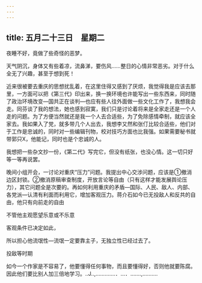 ```yaml
---
---
---
```

title: 五月二十三日　星期二
---




夜睡不好，竟做了些奇怪的恶梦。

天气阴沉，身体又有些着凉，流鼻涕，要伤风……整日的心情非常恶劣。对于什么全无了兴趣，甚至于想到死！

近来很被要去重庆的思想扰乱着，在这里住得又感到了厌烦，我觉得我是应该去那里，一方面可以把《第三代》印出来，换一换环境也许能写出一些东西来，同时随了政治环境改变―国共正在谈判―也应有些人往外面做一些文化工作了，我想我会走。同芬谈了我的想法，她也感到寂寞，我们只是讨论着将来是全家走还是一个人走的问题。为了方便当然就还是我一个人去合适些，为了免除感情牵制，就应该全家去。我如果入了党，就多带几个人出去，我想李又然和张仃比较合适些，他们对于工作是忠诚的，同时对一些编辑刊物，校对技巧方面也比我强。如果需要秘书就带郭只X，他能记，同时也是个忠诚的人。

我想把一些杂文抄一份，《第二代》写完它，但没有纸张，也没心情。这一切只好等一等再说罢。

晚间小组开会，一讨论对重庆“压力”问题。我提出中心交涉问题，应该是①撤消边区封锁。②撤消原稿审查制度，开放言论等自由（只有这样才能发展舆论压力），其它问题全是次要的。再如何利用重庆的矛盾―国际、人民、敌人、内部、各党派―认清有利面而利用它，增加客观压力。蒋介石如今已无投敌人和反共的自由，他只有向前走的自由

不管他主观愿望乐意或不乐意

客观条件已决定如此，

所以担心他流氓性―流氓一定要靠主子，无独立性已经过去了。

投敌等时期

如今一个作家是不容易了，他要懂得任何事物，而且要懂得好，否则他就要陈腐。因此他们要比别人加三倍地学习。..J..,.............．…．.......,..........
